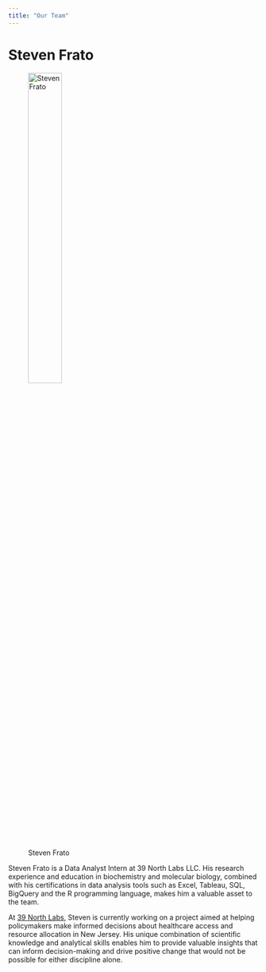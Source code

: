 ```yaml
---
title: "Our Team"
---
```


# Steven Frato

![Steven Frato](Steven.jpg){width="40%"}

Steven Frato is a Data Analyst Intern at 39 North Labs LLC. His research experience and education in biochemistry and molecular biology, combined with his certifications in data analysis tools such as Excel, Tableau, SQL, BigQuery and the R programming language, makes him a valuable asset to the team. 

At [39 North Labs](/index.qmd), Steven is currently working on a project aimed at helping policymakers make informed decisions about healthcare access and resource allocation in New Jersey. His unique combination of scientific knowledge and analytical skills enables him to provide valuable insights that can inform decision-making and drive positive change that would not be possible for either discipline alone.